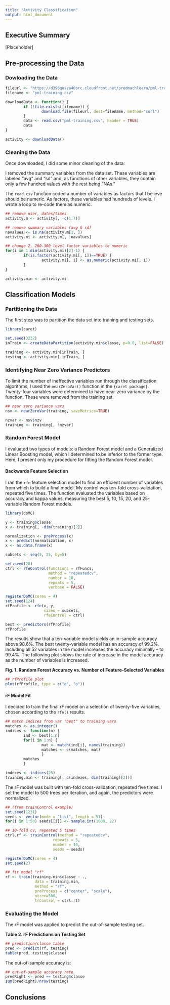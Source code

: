 ```yaml
---
title: "Activity Classification"
output: html_document
---
```

## Executive Summary

[Placeholder]

## Pre-processing the Data

### Dowloading the Data

```r
fileurl <- "https://d396qusza40orc.cloudfront.net/predmachlearn/pml-training.csv"
filename <- "pml-training.csv"

downloadData <- function() {
        if (!file.exists(filename)) {
                download.file(fileurl, dest=filename, method="curl")
        }
        data <- read.csv("pml-training.csv", header = TRUE)
        data
}

activity <- downloadData()
```

### Cleaning the Data

Once downloaded, I did some minor cleaning of the data:  

I removed the summary variables from the data set. These variables are labeled "avg" and "sd" and, as functions of other variables, they contain only a few hundred values with the rest being "NAs."  

The `read.csv` function coded a number of variables as factors that I believe should be numeric. As factors, these variables had hundreds of levels. I wrote a loop to re-code them as numeric.

```r
## remove user, dates/times
activity.m <- activity[, -c(1:7)]

## remove summary variables (avg & sd)
navalues <- is.na(activity.m[1, ])
activity.mi <- activity.m[, !navalues]

## change 2, 200-300 level factor variables to numeric
for(i in 1:dim(activity.mi)[2]-1) {
        if(is.factor(activity.mi[, i])==TRUE) {
                activity.mi[, i] <- as.numeric(activity.mi[, i])
        }
}

activity.min <- activity.mi
```

## Classification Models

### Partitioning the Data

The first step was to partition the data set into training and testing sets.

```r
library(caret)

set.seed(3232)
inTrain <- createDataPartition(activity.min$classe, p=0.8, list=FALSE)

training <- activity.min[inTrain, ]
testing <- activity.min[-inTrain, ]
```

### Identifying Near Zero Variance Predictors

To limit the number of ineffective variables run through the classification algorithms, I used the `nearZeroVar()` function in the `{caret package}`. Twenty-four variables were determined to have near-zero variance by the function. These were removed from the training set.

```r
## near zero variance vars
nsv <- nearZeroVar(training, saveMetrics=TRUE)

nzvar <- nsv$nzv
training <- training[, !nzvar]
```

### Random Forest Model

I evaluated two types of models: a Random Forest model and a Generalized Linear Boosting model, which I determined to be inferior to the former type. Here, I present only my procedure for fitting the Random Forest model.

#### Backwards Feature Selection

I ran the `rfe` feature selection model to find an efficient number of variables from which to build a final model. My control was ten-fold cross-validation, repeated five times. The function evaluated the variables based on accuracy and kappa values, measuring the best 5, 10, 15, 20, and 25-variable Random Forest models.

```r
library(doMC)

y <- training$classe
x <- training[, -dim(training)[2]]

normalization <- preProcess(x)
x <- predict(normalization, x)
x <- as.data.frame(x)

subsets <- seq(5, 25, by=5)

set.seed(20)
ctrl <- rfeControl(functions = rfFuncs,
                   method = "repeatedcv",
                   number = 10,
                   repeats = 5,
                   verbose = FALSE)

registerDoMC(cores = 4)
set.seed(124)
rfProfile <- rfe(x, y,
                 sizes = subsets,
                 rfeControl = ctrl)

best <- predictors(rfProfile)
rfProfile
```

The results show that a ten-variable model yields an in-sample accuracy above 98.6%. The best twenty-variable model has an accuracy of 99.2%. Including all 52 variables in the model increases the accuracy minimally -- to 99.4%. The following plot shows the rate of increase in the model accuracy as the number of variables is increased.

**Fig. 1. Random Forest Accuracy vs. Number of Feature-Selected Variables**
```r
## rfProfile plot
plot(rfProfile, type = c("g", "o"))
```

#### rF Model Fit

I decided to train the final rF model on a selection of twenty-five variables, chosen according to the `rfe()` results.

```r
## match indices from var "best" to training vars
matches <- as.integer()
indices <- function(n) {
        ind <- best[1:n]
        for(i in 1:n) {
                mat <- match(ind[i], names(training))
                matches <- c(matches, mat)
                }
        matches
        }

indexes <- indices(25)
training.min <- training[, c(indexes, dim(training)[2])]
```

The rF model was built with ten-fold cross-validation, repeated five times. I set the model to 500 trees per iteration, and again, the predictors were normalized.

```r
## (from trainControl example)
set.seed(1231)
seeds <- vector(mode = "list", length = 51)
for(i in 1:50) seeds[[i]] <- sample.int(1000, 22)

## 10-fold cv, repeated 5 times
ctrl.rf <- trainControl(method = "repeatedcv", 
                     repeats = 5,
                     number = 10,
                     seeds = seeds)

registerDoMC(cores = 4)
set.seed(2)

## fit model "rf"
rf <- train(training.min$classe ~ .,
             data = training.min,
             method = "rf", 
             preProcess = c("center", "scale"),
             ntree=500,
             trControl = ctrl.rf)
```

### Evaluating the Model

The rF model was applied to predict the out-of-sample testing set.

**Table 2. rF Predictions on Testing Set**
```r
## prediction/classe table
pred <- predict(rf, testing)
table(pred, testing$classe)
```

The out-of-sample accuracy is:

```r
## out-of-sample accuracy rate
predRight <- pred == testing$classe
sum(predRight)/nrow(testing)
```

## Conclusions

